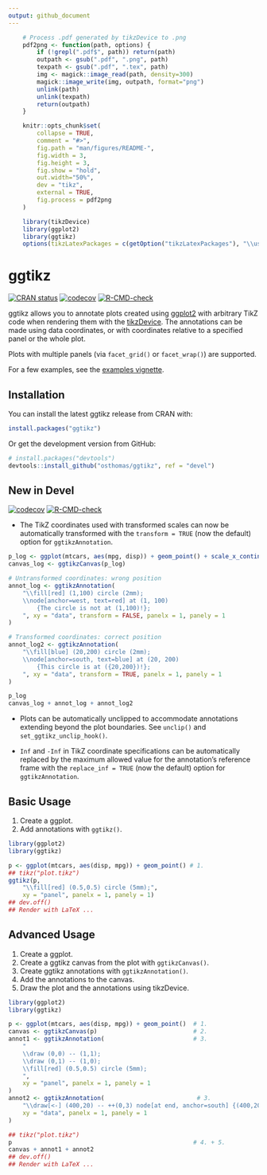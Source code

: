 ```yaml
---
output: github_document
---
```


<!-- README.md is generated from README.Rmd. Please edit that file -->

```r
    # Process .pdf generated by tikzDevice to .png
    pdf2png <- function(path, options) {
        if (!grepl(".pdf$", path)) return(path)
        outpath <- gsub(".pdf", ".png", path)
        texpath <- gsub(".pdf", ".tex", path)
        img <- magick::image_read(path, density=300)
        magick::image_write(img, outpath, format="png")
        unlink(path)
        unlink(texpath)
        return(outpath)
    }

    knitr::opts_chunk$set(
        collapse = TRUE,
        comment = "#>",
        fig.path = "man/figures/README-",
        fig.width = 3,
        fig.height = 3,
        fig.show = "hold",
        out.width="50%",
        dev = "tikz",
        external = TRUE,
        fig.process = pdf2png
    )

    library(tikzDevice)
    library(ggplot2)
    library(ggtikz)
    options(tikzLatexPackages = c(getOption("tikzLatexPackages"), "\\usetikzlibrary{calc}"))
```

# ggtikz

<!-- badges: start -->
[![CRAN status](https://www.r-pkg.org/badges/version/ggtikz)](https://CRAN.R-project.org/package=ggtikz)
[![codecov](https://codecov.io/gh/osthomas/ggtikz/branch/main/graph/badge.svg?token=0LPNGPFO5Z)](https://codecov.io/gh/osthomas/ggtikz)
[![R-CMD-check](https://github.com/osthomas/ggtikz/workflows/R-CMD-check/badge.svg)](https://github.com/osthomas/ggtikz/actions)
<!-- badges: end -->

ggtikz allows you to annotate plots created using
[ggplot2](https://ggplot2.tidyverse.org/)
with arbitrary TikZ code when rendering
them with the [tikzDevice](https://CRAN.R-project.org/package=tikzDevice).
The annotations can be made using data coordinates, or with coordinates relative
to a specified panel or the whole plot.

Plots with multiple panels (via `facet_grid()` or `facet_wrap()`) are supported.

For a few examples, see the [examples vignette](https://github.com/osthomas/ggtikz/blob/devel/doc/examples.pdf).

## Installation

You can install the latest ggtikz release from CRAN with:

``` r
install.packages("ggtikz")
```

Or get the development version from GitHub:

``` r
# install.packages("devtools")
devtools::install_github("osthomas/ggtikz", ref = "devel")
```

## New in Devel
[![codecov](https://codecov.io/gh/osthomas/ggtikz/branch/devel/graph/badge.svg?token=0LPNGPFO5Z)](https://codecov.io/gh/osthomas/ggtikz)
[![R-CMD-check](https://github.com/osthomas/ggtikz/workflows/R-CMD-check/badge.svg?branch=devel)](https://github.com/osthomas/ggtikz/actions)

* The TikZ coordinates used with transformed scales can now be automatically transformed with the `transform = TRUE` (now the default) option for `ggtikzAnnotation`.

``` r
p_log <- ggplot(mtcars, aes(mpg, disp)) + geom_point() + scale_x_continuous(trans="log10")
canvas_log <- ggtikzCanvas(p_log)

# Untransformed coordinates: wrong position
annot_log <- ggtikzAnnotation(
    "\\fill[red] (1,100) circle (2mm);
    \\node[anchor=west, text=red] at (1, 100)
        {The circle is not at (1,100)!};
    ", xy = "data", transform = FALSE, panelx = 1, panely = 1
)

# Transformed coordinates: correct position
annot_log2 <- ggtikzAnnotation(
    "\\fill[blue] (20,200) circle (2mm);
    \\node[anchor=south, text=blue] at (20, 200)
        {This circle is at ({20,200})!};
    ", xy = "data", transform = TRUE, panelx = 1, panely = 1
)

p_log
canvas_log + annot_log + annot_log2
```

* Plots can be automatically unclipped to accommodate annotations extending beyond the plot boundaries. See `unclip()` and `set_ggtikz_unclip_hook()`.

* `Inf` and `-Inf` in TikZ coordinate specifications can be automatically replaced
by the maximum allowed value for the annotation's reference frame with the
`replace_inf = TRUE` (now the default) option for `ggtikzAnnotation`.


## Basic Usage

1. Create  a ggplot.
2. Add annotations with `ggtikz()`.

```r
library(ggplot2)
library(ggtikz)

p <- ggplot(mtcars, aes(disp, mpg)) + geom_point() # 1.
## tikz("plot.tikz")
ggtikz(p,
    "\\fill[red] (0.5,0.5) circle (5mm);",
    xy = "panel", panelx = 1, panely = 1)
## dev.off()
## Render with LaTeX ...
```

## Advanced Usage

1. Create a ggplot.
2. Create a ggtikz canvas from the plot with `ggtikzCanvas()`.
3. Create ggtikz annotations with `ggtikzAnnotation()`.
4. Add the annotations to the canvas.
5. Draw the plot and the annotations using tikzDevice.

```r
library(ggplot2)
library(ggtikz)

p <- ggplot(mtcars, aes(disp, mpg)) + geom_point()  # 1.
canvas <- ggtikzCanvas(p)                           # 2.
annot1 <- ggtikzAnnotation(                         # 3.
    "
    \\draw (0,0) -- (1,1);
    \\draw (0,1) -- (1,0);
    \\fill[red] (0.5,0.5) circle (5mm);
    ",
    xy = "panel", panelx = 1, panely = 1
)
annot2 <- ggtikzAnnotation(                          # 3.
    "\\draw[<-] (400,20) -- ++(0,3) node[at end, anchor=south] {(400,20)};",
    xy = "data", panelx = 1, panely = 1
)

## tikz("plot.tikz")
p                                                   # 4. + 5.
canvas + annot1 + annot2
## dev.off()
## Render with LaTeX ...

```
